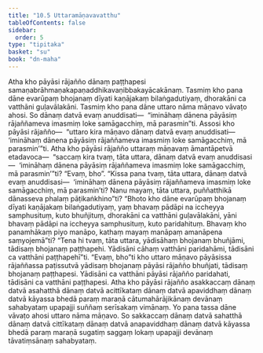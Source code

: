 ```yaml
---
title: "10.5 Uttaramāṇavavatthu"
tableOfContents: false
sidebar:
  order: 5
type: "tipitaka"
basket: "su"
book: "dn-maha"
---
```



<DynamicBreadcrumb />

<Division number="439" book="dn-maha">

<Paragraph number="1142" book="dn-maha">
Atha kho pāyāsi rājañño dānaṃ paṭṭhapesi samaṇabrāhmaṇakapaṇaddhikavaṇibbakayācakānaṃ. Tasmiṃ kho pana dāne evarūpaṃ bhojanaṃ dīyati kaṇājakaṃ bilaṅgadutiyaṃ, dhorakāni ca vatthāni guḷavālakāni. Tasmiṃ kho pana dāne uttaro nāma māṇavo vāvaṭo ahosi. So dānaṃ datvā evaṃ anuddisati—  “imināhaṃ dānena pāyāsiṃ rājaññameva imasmiṃ loke samāgacchiṃ, mā parasmin”ti. Assosi kho pāyāsi rājañño—  “uttaro kira māṇavo dānaṃ datvā evaṃ anuddisati—  ‘imināhaṃ dānena pāyāsiṃ rājaññameva imasmiṃ loke samāgacchiṃ, mā parasmin’”ti. Atha kho pāyāsi rājañño uttaraṃ māṇavaṃ āmantāpetvā etadavoca—  “saccaṃ kira tvaṃ, tāta uttara, dānaṃ datvā evaṃ anuddisasi—  ‘imināhaṃ dānena pāyāsiṃ rājaññameva imasmiṃ loke samāgacchiṃ, mā parasmin’”ti? “Evaṃ, bho”. “Kissa pana tvaṃ, tāta uttara, dānaṃ datvā evaṃ anuddisasi—  ‘imināhaṃ dānena pāyāsiṃ rājaññameva imasmiṃ loke samāgacchiṃ, mā parasmin’ti? Nanu mayaṃ, tāta uttara, puññatthikā dānasseva phalaṃ pāṭikaṅkhino”ti? “Bhoto kho dāne evarūpaṃ bhojanaṃ dīyati kaṇājakaṃ bilaṅgadutiyaṃ, yaṃ bhavaṃ pādāpi na iccheyya samphusituṃ, kuto bhuñjituṃ, dhorakāni ca vatthāni guḷavālakāni, yāni bhavaṃ pādāpi na iccheyya samphusituṃ, kuto paridahituṃ. Bhavaṃ kho panamhākaṃ piyo manāpo, kathaṃ mayaṃ manāpaṃ amanāpena saṃyojemā”ti? “Tena hi tvaṃ, tāta uttara, yādisāhaṃ bhojanaṃ bhuñjāmi, tādisaṃ bhojanaṃ paṭṭhapehi. Yādisāni cāhaṃ vatthāni paridahāmi, tādisāni ca vatthāni paṭṭhapehī”ti. “Evaṃ, bho”ti kho uttaro māṇavo pāyāsissa rājaññassa paṭissutvā yādisaṃ bhojanaṃ pāyāsi rājañño bhuñjati, tādisaṃ bhojanaṃ paṭṭhapesi. Yādisāni ca vatthāni pāyāsi rājañño paridahati, tādisāni ca vatthāni paṭṭhapesi.
</Paragraph>

</Division>
<Division number="440" book="dn-maha">

<Paragraph number="1143" book="dn-maha">
Atha kho pāyāsi rājañño asakkaccaṃ dānaṃ datvā asahatthā dānaṃ datvā acittīkataṃ dānaṃ datvā apaviddhaṃ dānaṃ datvā kāyassa bhedā paraṃ maraṇā cātumahārājikānaṃ devānaṃ sahabyataṃ upapajji suññaṃ serīsakaṃ vimānaṃ. Yo pana tassa dāne vāvaṭo ahosi uttaro nāma māṇavo. So sakkaccaṃ dānaṃ datvā sahatthā dānaṃ datvā cittīkataṃ dānaṃ datvā anapaviddhaṃ dānaṃ datvā kāyassa bhedā paraṃ maraṇā sugatiṃ saggaṃ lokaṃ upapajji devānaṃ tāvatiṃsānaṃ sahabyataṃ.
</Paragraph>
</Division>
